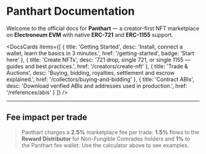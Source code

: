 
# Panthart Documentation

Welcome to the official docs for **Panthart** — a creator-first NFT marketplace on **Electroneum EVM** with native **ERC-721** and **ERC-1155** support.

<DocsCards
  items={[
    {
      title: 'Getting Started',
      desc: 'Install, connect a wallet, learn the basics in 3 minutes.',
      href: '/getting-started',
      badge: 'Start here'
    },
    {
      title: 'Create NFTs',
      desc: '721 drop, single 721, or single 1155 — guides and best practices.',
      href: '/creators/create-nft'
    },
    {
      title: 'Trade & Auctions',
      desc: 'Buying, bidding, royalties, settlement and escrow explained.',
      href: '/collectors/buying-and-bidding'
    },
    {
      title: 'Contract ABIs',
      desc: 'Download verified ABIs and addresses used in production.',
      href: '/references/abis'
    }
  ]}
/>

---

## Fee impact per trade

<FeeCalculator />

> Panthart charges a **2.5%** marketplace fee per trade: **1.5%** flows to the **Reward Distributor** for Non-Fungible Comrades holders and **1%** to the Panthart fee wallet. Use the calculator above to see examples.
